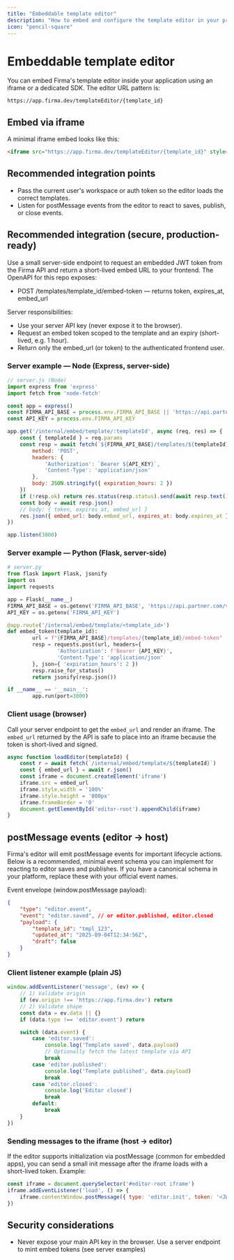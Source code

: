 ```yaml
---
title: "Embeddable template editor"
description: "How to embed and configure the template editor in your product."
icon: "pencil-square"
---
```


# Embeddable template editor

You can embed Firma's template editor inside your application using an iframe or a dedicated SDK. The editor URL pattern is:

`https://app.firma.dev/templateEditor/{template_id}`

## Embed via iframe

A minimal iframe embed looks like this:

```html
<iframe src="https://app.firma.dev/templateEditor/{template_id}" style="width:100%;height:800px;border:0;" allow="clipboard-write"></iframe>
```

## Recommended integration points

- Pass the current user's workspace or auth token so the editor loads the correct templates.
- Listen for postMessage events from the editor to react to saves, publish, or close events.

## Recommended integration (secure, production-ready)

Use a small server-side endpoint to request an embedded JWT token from the Firma API and return a short-lived embed URL to your frontend. The OpenAPI for this repo exposes:

- POST /templates/template_id/embed-token — returns  token, expires_at, embed_url 

Server responsibilities:

- Use your server API key (never expose it to the browser).
- Request an embed token scoped to the template and an expiry (short-lived, e.g. 1 hour).
- Return only the embed_url (or token) to the authenticated frontend user.

### Server example — Node (Express, server-side)

```js
// server.js (Node)
import express from 'express'
import fetch from 'node-fetch'

const app = express()
const FIRMA_API_BASE = process.env.FIRMA_API_BASE || 'https://api.partner.com/v1'
const API_KEY = process.env.FIRMA_API_KEY

app.get('/internal/embed/template/:templateId', async (req, res) => {
	const { templateId } = req.params
	const resp = await fetch(`${FIRMA_API_BASE}/templates/${templateId}/embed-token`, {
		method: 'POST',
		headers: {
			'Authorization': `Bearer ${API_KEY}`,
			'Content-Type': 'application/json'
		},
		body: JSON.stringify({ expiration_hours: 2 })
	})
	if (!resp.ok) return res.status(resp.status).send(await resp.text())
	const body = await resp.json()
	// body: { token, expires_at, embed_url }
	res.json({ embed_url: body.embed_url, expires_at: body.expires_at })
})

app.listen(3000)
```

### Server example — Python (Flask, server-side)

```py
# server.py
from flask import Flask, jsonify
import os
import requests

app = Flask(__name__)
FIRMA_API_BASE = os.getenv('FIRMA_API_BASE', 'https://api.partner.com/v1')
API_KEY = os.getenv('FIRMA_API_KEY')

@app.route('/internal/embed/template/<template_id>')
def embed_token(template_id):
		url = f"{FIRMA_API_BASE}/templates/{template_id}/embed-token"
		resp = requests.post(url, headers={
				'Authorization': f'Bearer {API_KEY}',
				'Content-Type': 'application/json'
		}, json={ 'expiration_hours': 2 })
		resp.raise_for_status()
		return jsonify(resp.json())

if __name__ == '__main__':
		app.run(port=3000)
```

### Client usage (browser)

Call your server endpoint to get the `embed_url` and render an iframe. The `embed_url` returned by the API is safe to place into an iframe because the token is short-lived and signed.

```js
async function loadEditor(templateId) {
	const r = await fetch(`/internal/embed/template/${templateId}`)
	const { embed_url } = await r.json()
	const iframe = document.createElement('iframe')
	iframe.src = embed_url
	iframe.style.width = '100%'
	iframe.style.height = '800px'
	iframe.frameBorder = '0'
	document.getElementById('editor-root').appendChild(iframe)
}
```

## postMessage events (editor → host)

Firma's editor will emit postMessage events for important lifecycle actions. Below is a recommended, minimal event schema you can implement for reacting to editor saves and publishes. If you have a canonical schema in your platform, replace these with your official event names.

Event envelope (window.postMessage payload):

```json
{
	"type": "editor.event",
	"event": "editor.saved", // or editor.published, editor.closed
	"payload": {
		"template_id": "tmpl_123",
		"updated_at": "2025-09-04T12:34:56Z",
		"draft": false
	}
}
```

### Client listener example (plain JS)

```js
window.addEventListener('message', (ev) => {
	// 1) Validate origin
	if (ev.origin !== 'https://app.firma.dev') return
	// 2) Validate shape
	const data = ev.data || {}
	if (data.type !== 'editor.event') return

	switch (data.event) {
		case 'editor.saved':
			console.log('Template saved', data.payload)
			// Optionally fetch the latest template via API
			break
		case 'editor.published':
			console.log('Template published', data.payload)
			break
		case 'editor.closed':
			console.log('Editor closed')
			break
		default:
			break
	}
})
```

### Sending messages to the iframe (host → editor)

If the editor supports initialization via postMessage (common for embedded apps), you can send a small init message after the iframe loads with a short-lived token. Example:

```js
const iframe = document.querySelector('#editor-root iframe')
iframe.addEventListener('load', () => {
	iframe.contentWindow.postMessage({ type: 'editor.init', token: '<JWT_TOKEN>' }, 'https://app.firma.dev')
})
```

## Security considerations

- Never expose your main API key in the browser. Use a server endpoint to mint embed tokens (see server examples)